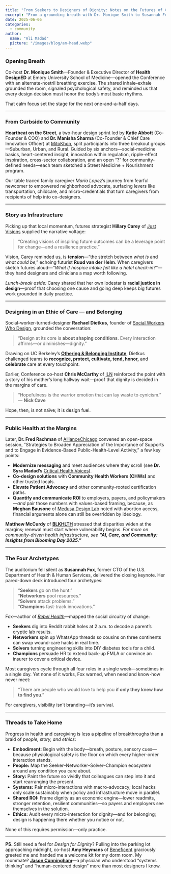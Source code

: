 ```yaml
---
title: "From Seekers to Designers of Dignity: Notes on the Futures of Care"
excerpt: "From a grounding breath with Dr. Monique Smith to Susannah Fox’s four caregiver archetypes, Design for Dignity traced how dignity can be designed in—letting patients, caregivers, and designers co-create better futures."
date: 2025-06-05
categories:
  - community
author:
  name: "Ali Madad"
  picture: "/images/blog/am-head.webp"
---
```


### Opening Breath  
Co-host **Dr. Monique Smith**—Founder & Executive Director of **Health DesignED** at Emory University School of Medicine—opened the Conference with an alternate-nostril breathing exercise. The shared inhale–exhale grounded the room, signaled psychological safety, and reminded us that every design decision must honor the body’s most basic rhythms. 

That calm focus set the stage for the next one-and-a-half days.

---

### From Curbside to Community  
**Heartbeat on the Street**, a two-hour design sprint led by **Katie Abbott** (Co-Founder & COO) and **Dr. Manisha Sharma** (Co-Founder & Chief Care Innovation Officer) at [MitoKhon](https://mitokhon.com/), split participants into three breakout groups—Suburban, Urban, and Rural. Guided by six anchors—social-medicine basics, heart-centered insight, innovation within regulation, ripple-effect inspiration, cross-sector collaboration, and an open “?” for community-defined needs—each team sketched a Street Medicine + Nourishment program.  

Our table traced family caregiver *Maria Lopez*’s journey from fearful newcomer to empowered neighborhood advocate, surfacing levers like transportation, childcare, and micro-credentials that turn caregivers from recipients of help into co-designers.

---

### Story as Infrastructure  
Picking up that local momentum, futures strategist **Hillary Carey** of [Just Visions](https://justvisions.com/) supplied the narrative voltage:

> “Creating visions of inspiring future outcomes can be a leverage point for change—and a resilience practice.”

Vision, Carey reminded us, is **tension**—“the stretch between *what is* and *what could be*,” echoing futurist **Ruud van der Helm**. When caregivers sketch futures aloud—*“What if hospice intake felt like a hotel check-in?”*—they hand designers and clinicians a map worth following.

*Lunch-break aside:* Carey shared that her own lodestar is **racial justice in design**—proof that choosing one cause and going deep keeps big futures work grounded in daily practice.

---

### Designing in an Ethic of Care — and Belonging  
Social-worker-turned-designer **Rachael Dietkus**, founder of [Social Workers Who Design](https://socialworkerswhodesign.com/), grounded the conversation:

> “Design at its core is **about shaping conditions**. Every interaction affirms—or diminishes—dignity.”

Drawing on UC Berkeley’s **[Othering & Belonging Institute](https://belonging.berkeley.edu/)**, Dietkus challenged teams to **recognize, protect, cultivate, tend, honor,** and **celebrate** care at every touchpoint.  

Earlier, Conference co-host **Chris McCarthy** of [ILN](https://www.iln.org/) reinforced the point with a story of his mother’s long hallway wait—proof that dignity is decided in the margins of care.

> “Hopefulness is the warrior emotion that can lay waste to cynicism.” — **Nick Cave**  

Hope, then, is not naïve; it is design fuel.

---

### Public Health at the Margins  
Later, **Dr. Fred Rachman** of [AllianceChicago](https://alliancechicago.org/) convened an open-space session, ”Strategies to Broaden Appreciation of the Importance of Supports and to Engage in Evidence-Based Public-Health-Level Activity,” a few key points:

* **Modernize messaging** and meet audiences where they scroll (see **Dr. Syra Madad’s** [Critical Health Voices](https://criticalhealthvoices.substack.com/)).  
* **Co-design solutions** with **Community Health Workers (CHWs)** and other trusted locals.  
* **Elevate Patient Advocacy** and other community-rooted certification paths.  
* **Quantify and communicate ROI** to employers, payers, and policymakers—*and* pair those numbers with values-based framing, because, as **Meghan Bausone** of [Medusa Design Lab](https://www.medusadesignlab.com) noted with abortion access, financial arguments alone can still be overridden by ideology.

**Matthew McCurdy** of **[BLKHLTH](https://www.blkhlth.com/)** stressed that disparities widen at the margins; renewal must start where vulnerability begins.  _For more on community-driven health infrastructure, see **“AI, Care, and Community: Insights from Blooming Day 2025.”**_

---

### The Four Archetypes  
The auditorium fell silent as **Susannah Fox**, former CTO of the U.S. Department of Health & Human Services, delivered the closing keynote. Her pared-down deck introduced four archetypes:

> “**Seekers** go on the hunt.”  
> “**Networkers** pool resources.”  
> “**Solvers** attack problems.”  
> “**Champions** fast-track innovations.”

Fox—author of *[Rebel Health](https://susannahfox.com/rebel-health/)*—mapped the social circuitry of change:

* **Seekers** dig into Reddit rabbit holes at 2 a.m. to decode a parent’s cryptic lab results.  
* **Networkers** spin up WhatsApp threads so cousins on three continents can swap wound-care hacks in real time.  
* **Solvers** turning engineering skills into DIY diabetes tools for a child.
* **Champions** persuade HR to extend back-up FMLA or convince an insurer to cover a critical device.

Most caregivers cycle through all four roles in a single week—sometimes in a single day. Yet none of it works, Fox warned, when need and know-how never meet:

> “There are people who would love to help you **if only they knew how to find you**.”

For caregivers, visibility isn’t branding—it’s survival.

---

### Threads to Take Home  
Progress in health and caregiving is less a pipeline of breakthroughs than a braid of *people, story, and ethics*:

* **Embodiment:** Begin with the body—breath, posture, sensory cues—because physiological safety is the floor on which every higher-order interaction stands.  
* **People:** Map the Seeker–Networker–Solver–Champion ecosystem around any condition you care about.  
* **Story:** Paint the future so vividly that colleagues can step into it and start rearranging the present.  
* **Systems:** Pair micro-interactions with macro-advocacy; local hacks only scale sustainably when policy and infrastructure move in parallel.  
* **Shared ROI:** Frame dignity as an economic engine—lower readmits, stronger retention, resilient communities—so payers and employers see themselves in the solution.  
* **Ethics:** Audit every micro-interaction for dignity—and for belonging; design is happening there whether you notice or not.

None of this requires permission—only practice.

---

**PS.** Still need a feel for *Design for Dignity*? Pulling into the parking lot approaching midnight, co-host **Amy Heymans** of [Beneficent](https://www.beneficent.design/) graciously greeted me and handed me a welcome kit for my dorm room. My roommate? **[Jason Cunningham](https://www.wchealth.org/)**—a physician who understood “systems thinking” and “human-centered design” more than most designers I know. 